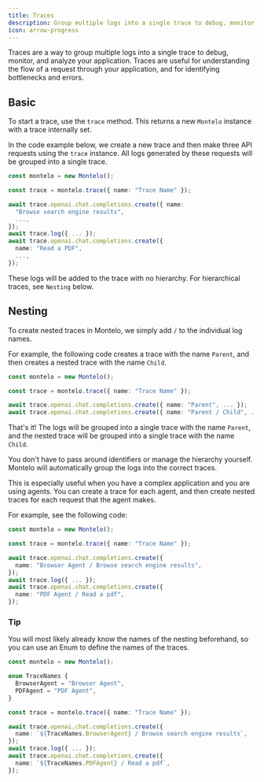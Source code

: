 ```yaml
---
title: Traces
description: Group multiple logs into a single trace to debug, monitor, and analyze your application.
icon: arrow-progress
---
```


Traces are a way to group multiple logs into a single trace to debug, monitor, and analyze your application.
Traces are useful for understanding the flow of a request through your application, and for identifying bottlenecks and errors.

## Basic

To start a trace, use the `trace` method. This returns a new `Montelo` instance with a trace internally set.

In the code example below, we create a new trace and then make three API requests using the `trace` instance.
All logs generated by these requests will be grouped into a single trace.

```typescript
const montelo = new Montelo();

const trace = montelo.trace({ name: "Trace Name" });

await trace.openai.chat.completions.create({ name:
  "Browse search engine results",
  ...,
});
await trace.log({ ... });
await trace.openai.chat.completions.create({
  name: "Read a PDF",
  ...,
});
```

<Note>These logs will be added to the trace with no hierarchy. For hierarchical traces, see `Nesting` below.</Note>

## Nesting

To create nested traces in Montelo, we simply add `/` to the individual log names.

For example, the following code creates a trace with the name `Parent`, and then creates a nested trace with the name `Child`.

```typescript
const montelo = new Montelo();

const trace = montelo.trace({ name: "Trace Name" });

await trace.openai.chat.completions.create({ name: "Parent", ... });
await trace.openai.chat.completions.create({ name: "Parent / Child", ... });
```

That's it! The logs will be grouped into a single trace with the name `Parent`, and the nested trace will be grouped into a single trace with the name `Child`.

You don't have to pass around identifiers or manage the hierarchy yourself. Montelo will automatically group the logs into the correct traces.

This is especially useful when you have a complex application and you are using agents.
You can create a trace for each agent, and then create nested traces for each request that the agent makes.

For example, see the following code:

```typescript
const montelo = new Montelo();

const trace = montelo.trace({ name: "Trace Name" });

await trace.openai.chat.completions.create({
  name: "Browser Agent / Browse search engine results",
});
await trace.log({ ... });
await trace.openai.chat.completions.create({
  name: "PDF Agent / Read a pdf",
});
```

### Tip

You will most likely already know the names of the nesting beforehand, so you can use an Enum to define the names of the traces.

```typescript
const montelo = new Montelo();

enum TraceNames {
  BrowserAgent = "Browser Agent",
  PDFAgent = "PDF Agent",
}

const trace = montelo.trace({ name: "Trace Name" });

await trace.openai.chat.completions.create({
  name: `${TraceNames.BrowserAgent} / Browse search engine results`,
});
await trace.log({ ... });
await trace.openai.chat.completions.create({
  name: `${TraceNames.PDFAgent} / Read a pdf`,
});
```
